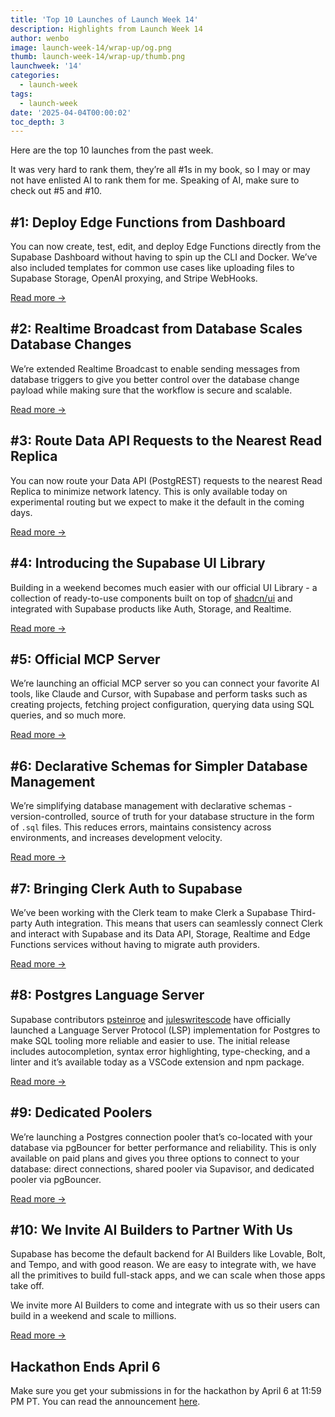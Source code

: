 ```yaml
---
title: 'Top 10 Launches of Launch Week 14'
description: Highlights from Launch Week 14
author: wenbo
image: launch-week-14/wrap-up/og.png
thumb: launch-week-14/wrap-up/thumb.png
launchweek: '14'
categories:
  - launch-week
tags:
  - launch-week
date: '2025-04-04T00:00:02'
toc_depth: 3
---
```


Here are the top 10 launches from the past week.

It was very hard to rank them, they’re all #1s in my book, so I may or may not have enlisted AI to rank them for me. Speaking of AI, make sure to check out #5 and #10.

## #1: Deploy Edge Functions from Dashboard

You can now create, test, edit, and deploy Edge Functions directly from the Supabase Dashboard without having to spin up the CLI and Docker. We’ve also included templates for common use cases like uploading files to Supabase Storage, OpenAI proxying, and Stripe WebHooks.

[Read more →](/blog/supabase-edge-functions-deploy-dashboard-deno-2-1)

## #2: Realtime Broadcast from Database Scales Database Changes

We’re extended Realtime Broadcast to enable sending messages from database triggers to give you better control over the database change payload while making sure that the workflow is secure and scalable.

[Read more →](/blog/realtime-broadcast-from-database)

## #3: Route Data API Requests to the Nearest Read Replica

You can now route your Data API (PostgREST) requests to the nearest Read Replica to minimize network latency. This is only available today on experimental routing but we expect to make it the default in the coming days.

[Read more →](/blog/data-api-nearest-read-replica)

## #4: Introducing the Supabase UI Library

Building in a weekend becomes much easier with our official UI Library - a collection of ready-to-use components built on top of [shadcn/ui](https://ui.shadcn.com) and integrated with Supabase products like Auth, Storage, and Realtime.

[Read more →](/blog/supabase-ui-library)

## #5: Official MCP Server

We’re launching an official MCP server so you can connect your favorite AI tools, like Claude and Cursor, with Supabase and perform tasks such as creating projects, fetching project configuration, querying data using SQL queries, and so much more.

[Read more →](/blog/mcp-server)

## #6: Declarative Schemas for Simpler Database Management

We’re simplifying database management with declarative schemas - version-controlled, source of truth for your database structure in the form of `.sql` files. This reduces errors, maintains consistency across environments, and increases development velocity.

[Read more →](/blog/declarative-schemas)

## #7: Bringing Clerk Auth to Supabase

We’ve been working with the Clerk team to make Clerk a Supabase Third-party Auth integration. This means that users can seamlessly connect Clerk and interact with Supabase and its Data API, Storage, Realtime and Edge Functions services without having to migrate auth providers.

[Read more →](/blog/clerk-tpa-pricing)

## #8: Postgres Language Server

Supabase contributors [psteinroe](https://x.com/psteinroe) and [juleswritescode](https://x.com/juleswritescode) have officially launched a Language Server Protocol (LSP) implementation for Postgres to make SQL tooling more reliable and easier to use. The initial release includes autocompletion, syntax error highlighting, type-checking, and a linter and it’s available today as a VSCode extension and npm package.

[Read more →](/blog/postgres-language-server)

## #9: Dedicated Poolers

We’re launching a Postgres connection pooler that’s co-located with your database via pgBouncer for better performance and reliability. This is only available on paid plans and gives you three options to connect to your database: direct connections, shared pooler via Supavisor, and dedicated pooler via pgBouncer.

[Read more →](/blog/dedicated-poolers)

## #10: We Invite AI Builders to Partner With Us

Supabase has become the default backend for AI Builders like Lovable, Bolt, and Tempo, and with good reason. We are easy to integrate with, we have all the primitives to build full-stack apps, and we can scale when those apps take off.

We invite more AI Builders to come and integrate with us so their users can build in a weekend and scale to millions.

[Read more →](/solutions/ai-builders)

## Hackathon Ends April 6

Make sure you get your submissions in for the hackathon by April 6 at 11:59 PM PT. You can read the announcement [here](https://x.com/supabase/status/1905603458742505516).
